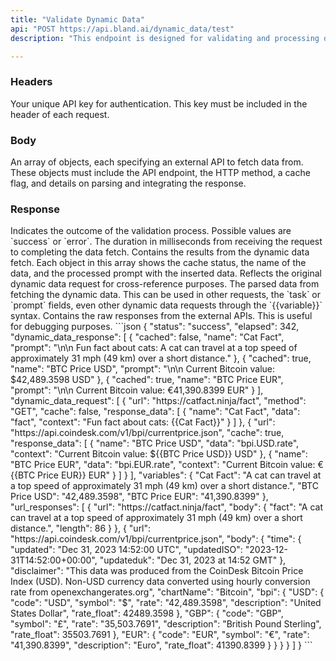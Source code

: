 ```yaml
---
title: "Validate Dynamic Data"
api: "POST https://api.bland.ai/dynamic_data/test"
description: "This endpoint is designed for validating and processing dynamic data obtained from external APIs. The data is used in AI phone calls to ensure compliance with format requirements and functionality."

---
```


### Headers

<ParamField header="authorization" type="string" required>
  Your unique API key for authentication. This key must be included in the header of each request.
</ParamField>

### Body

<ParamField body="dynamic_data" type="array" required>
  An array of objects, each specifying an external API to fetch data from. These objects must include the API endpoint, the HTTP method, a cache flag, and details on parsing and integrating the response.
</ParamField>

### Response

<ResponseField name="status" type="string">
  Indicates the outcome of the validation process. Possible values are `success` or `error`.
</ResponseField>

<ResponseField name="elapsed" type="number">
  The duration in milliseconds from receiving the request to completing the data fetch.
</ResponseField>

<ResponseField name="dynamic_data_response" type="array">
  Contains the results from the dynamic data fetch. Each object in this array shows the cache status, the name of the data, and the processed prompt with the inserted data.
</ResponseField>

<ResponseField name="dynamic_data_request" type="array">
  Reflects the original dynamic data request for cross-reference purposes.
</ResponseField>

<ResponseField name="variables" type="object">
  The parsed data from fetching the dynamic data. This can be used in other requests, the `task` or `prompt` fields, even other dynamic data requests through the `{{variable}}` syntax.
</ResponseField>

<ResponseField name="url_responses" type="array">
  Contains the raw responses from the external APIs. This is useful for debugging purposes.
</ResponseField>

<ResponseExample>
```json
{
    "status": "success",
    "elapsed": 342,
    "dynamic_data_response": [
        {
            "cached": false,
            "name": "Cat Fact",
            "prompt": "\n\n Fun fact about cats: A cat can travel at a top speed of approximately 31 mph (49 km) over a short distance."
        },
        {
            "cached": true,
            "name": "BTC Price USD",
            "prompt": "\n\n Current Bitcoin value: $42,489.3598 USD"
        },
        {
            "cached": true,
            "name": "BTC Price EUR",
            "prompt": "\n\n Current Bitcoin value: €41,390.8399 EUR"
        }
    ],
    "dynamic_data_request": [
        {
            "url": "https://catfact.ninja/fact",
            "method": "GET",
            "cache": false,
            "response_data": [
                {
                    "name": "Cat Fact",
                    "data": "fact",
                    "context": "Fun fact about cats: {{Cat Fact}}"
                }
            ]
        },
        {
            "url": "https://api.coindesk.com/v1/bpi/currentprice.json",
            "cache": true,
            "response_data": [
                {
                    "name": "BTC Price USD",
                    "data": "bpi.USD.rate",
                    "context": "Current Bitcoin value: ${{BTC Price USD}} USD"
                },
                {
                    "name": "BTC Price EUR",
                    "data": "bpi.EUR.rate",
                    "context": "Current Bitcoin value: €{{BTC Price EUR}} EUR"
                }
            ]
        }
    ],
    "variables": {
        "Cat Fact": "A cat can travel at a top speed of approximately 31 mph (49 km) over a short distance.",
        "BTC Price USD": "42,489.3598",
        "BTC Price EUR": "41,390.8399"
    },
    "url_responses": [
        {
            "url": "https://catfact.ninja/fact",
            "body": {
                "fact": "A cat can travel at a top speed of approximately 31 mph (49 km) over a short distance.",
                "length": 86
            }
        },
        {
            "url": "https://api.coindesk.com/v1/bpi/currentprice.json",
            "body": {
                "time": {
                    "updated": "Dec 31, 2023 14:52:00 UTC",
                    "updatedISO": "2023-12-31T14:52:00+00:00",
                    "updateduk": "Dec 31, 2023 at 14:52 GMT"
                },
                "disclaimer": "This data was produced from the CoinDesk Bitcoin Price Index (USD). Non-USD currency data converted using hourly conversion rate from openexchangerates.org",
                "chartName": "Bitcoin",
                "bpi": {
                    "USD": {
                        "code": "USD",
                        "symbol": "&#36;",
                        "rate": "42,489.3598",
                        "description": "United States Dollar",
                        "rate_float": 42489.3598
                    },
                    "GBP": {
                        "code": "GBP",
                        "symbol": "&pound;",
                        "rate": "35,503.7691",
                        "description": "British Pound Sterling",
                        "rate_float": 35503.7691
                    },
                    "EUR": {
                        "code": "EUR",
                        "symbol": "&euro;",
                        "rate": "41,390.8399",
                        "description": "Euro",
                        "rate_float": 41390.8399
                    }
                }
            }
        }
    ]
}
```
</ResponseExample>






